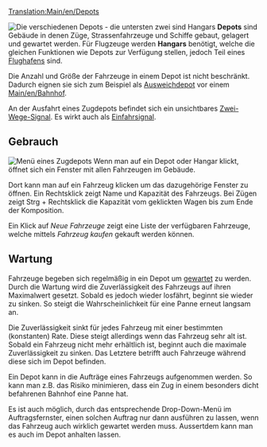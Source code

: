 {{de/Übersetzung|Depots|75}}
[[Translation:Main/en/Depots]]

[[File:en/Depots.png|frame|left|Die verschiedenen Depots - die untersten zwei sind Hangars]]
'''Depots''' sind Gebäude in denen Züge, Strassenfahrzeuge und Schiffe gebaut, gelagert und gewartet werden. Für Flugzeuge werden '''Hangars''' benötigt, welche die gleichen Funktionen wie Depots zur Verfügung stellen, jedoch Teil eines [[Main/en/Flughafen|Flughafens]] sind.

Die Anzahl und Größe der Fahrzeuge in einem Depot ist nicht beschränkt. Dadurch eignen sie sich zum Beispiel als [[Main/en/Bahnhof#Ausweichdepot|Ausweichdepot]] vor einem [[Main/en/Bahnhof]].

An der Ausfahrt eines Zugdepots befindet sich ein unsichtbares [[Main/en/Signale#Zwei-Wege-Signal|Zwei-Wege-Signal]]. Es wirkt auch als [[Main/en/Signale#Einfahrsignale|Einfahrsignal]].


==Gebrauch==
[[File:en/RailwayDepotWindow.png|frame|Menü eines Zugdepots]]
Wenn man auf ein Depot oder Hangar klickt, öffnet sich ein Fenster mit allen Fahrzeugen im Gebäude.
<!--To view inside a depot or a hangar, click on it. You will be presented with a window showing any vehicles in the depot/hangar.-->

Dort kann man auf ein Fahrzeug klicken um das dazugehörige Fenster zu öffnen. Ein Rechtsklick zeigt Name und Kapazität des Fahrzeugs. Bei Zügen zeigt Strg + Rechtsklick die Kapazität vom geklickten Wagen bis zum Ende der Komposition.
<!--Clicking on a vehicle will open the window of that vehicle. A Right-Click will show the name and capacity of the vehicle. For trains a Right-Click while holding Ctrl will show the total capacity of the train, starting with the vehicle that was clicked on until the end of the train.-->

Ein Klick auf ''Neue Fahrzeuge'' zeigt eine Liste der verfügbaren Fahrzeuge, welche mittels ''Fahrzeug kaufen'' gekauft werden können.
<!--Clicking ''New Vehicles'' will present you with a list of available vehicles, which you may then build by clicking ''Build Vehicle''.-->

==Wartung==
Fahrzeuge begeben sich regelmäßig in ein Depot um [[Main/en/Wartung|gewartet]] zu werden. Durch die Wartung wird die Zuverlässigkeit des Fahrzeugs auf ihren Maximalwert gesetzt. Sobald es jedoch wieder losfährt, beginnt sie wieder zu sinken. So steigt die Wahrscheinlichkeit für eine Panne erneut langsam an.
<!--==Servicing==-->
<!--Vehicles will periodically return to a depot to be [[Main/en/servicing|serviced]]. Whenever a vehicle is serviced, its reliability rating is reset to the maximum possible value for that vehicle type. As soon as a vehicle leaves its depot, its reliability score will immediately start dropping again, and hence its chances of suffering a breakdown will gradually increase.-->

Die Zuverlässigkeit sinkt für jedes Fahrzeug mit einer bestimmten (konstanten) Rate. Diese steigt allerdings wenn das Fahrzeug sehr alt ist. Sobald ein Fahrzeug nicht mehr erhältlich ist, beginnt auch die maximale Zuverlässigkeit zu sinken. Das Letztere betrifft auch Fahrzeuge während diese sich im Depot befinden.
<!--Reliability scores drop at a constant rate for any given vehicle. If the vehicle is very old its reliability score will degrade much more quickly. If a vehicle model is ''obsolete'' (i.e. one no longer available for purchase), its ''maximum reliability'' score will ''also'' begin to drop. This represents the problem of finding spare parts for very old models, and it affects the reliability of all vehicles of a given type even if they are serviced regularly - and even if they remain in the depot.-->

Ein Depot kann in die Aufträge eines Fahrzeugs aufgenommen werden. So kann man z.B. das Risiko minimieren, dass ein Zug in einem besonders dicht befahrenen Bahnhof eine Panne hat.
<!--You can put a depot on the [[Main/en/orders]] list for a vehicle (in the same way you would a [[Main/en/station]]) to force it to be serviced at a particular point in its journey. (For example, you might force a train to be serviced before it entered a particularly busy station. This doesn't guarantee that it won't break down, but it does minimise the risk.)-->

<!--[[File:en/Service-options.png|frame|right|Options available in a "''go to depot''" order.]]-->
Es ist auch möglich, durch das entsprechende Drop-Down-Menü im Auftragsfernster, einen solchen Auftrag nur dann ausführen zu lassen, wenn das Fahrzeug auch wirklich gewartet werden muss. Aussertdem kann man es auch im Depot anhalten lassen.
<!--And you may use the "''service''" option ("''Service if needed''") on a go to depot order to have the vehicle execute that order only if it needs to be serviced. Vehicles can also be ordered to stop in the depot. ''See [[Main/en/Allow goto depot orders]] page for further information.''{{en/-right}}-->